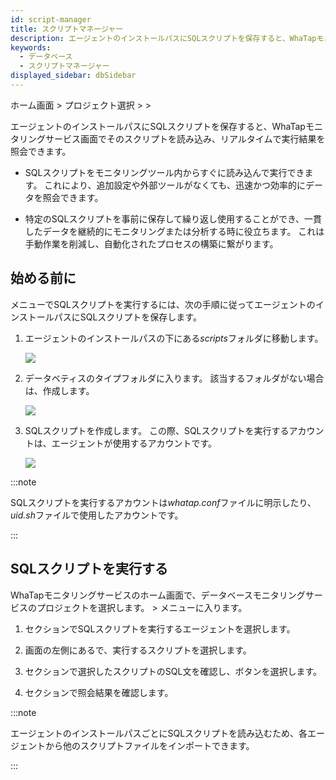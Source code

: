 ```yaml
---
id: script-manager
title: スクリプトマネージャー
description: エージェントのインストールパスにSQLスクリプトを保存すると、WhaTapモニタリングサービス画面でそのスクリプトを読み込み、リアルタイムで実行結果を照会できます。
keywords:
  - データベース
  - スクリプトマネージャー
displayed_sidebar: dbSidebar
---
```


ホーム画面 &gt; プロジェクト選択 &gt; <Cmdname sid="side_lab" className="uitext" /> &gt; <Cmdname sid="side_dbScriptManager" className="uitext" />

エージェントのインストールパスにSQLスクリプトを保存すると、WhaTapモニタリングサービス画面でそのスクリプトを読み込み、リアルタイムで実行結果を照会できます。

- SQLスクリプトをモニタリングツール内からすぐに読み込んで実行できます。 これにより、追加設定や外部ツールがなくても、迅速かつ効率的にデータを照会できます。

- 特定のSQLスクリプトを事前に保存して繰り返し使用することができ、一貫したデータを継続的にモニタリングまたは分析する時に役立ちます。 これは手動作業を削減し、自動化されたプロセスの構築に繋がります。

## 始める前に

<Cmdname sid="side_dbScriptManager" className="uitext" />メニューでSQLスクリプトを実行するには、次の手順に従ってエージェントのインストールパスにSQLスクリプトを保存します。

1. エージェントのインストールパスの下にある*scripts*フォルダに移動します。

   ![](/img/script-manager-starting-step01.png)

2. データベティスのタイプフォルダに入ります。 該当するフォルダがない場合は、作成します。

   ![](/img/script-manager-starting-step02.png)

3. SQLスクリプトを作成します。 この際、SQLスクリプトを実行するアカウントは、エージェントが使用するアカウントです。

   ![](/img/script-manager-starting-step03.png)

:::note

SQLスクリプトを実行するアカウントは*whatap.conf*ファイルに明示したり、*uid.sh*ファイルで使用したアカウントです。

:::

## SQLスクリプトを実行する

WhaTapモニタリングサービスのホーム画面で、データベースモニタリングサービスのプロジェクトを選択します。 <Cmdname sid="side_lab" className="uitext" /> &gt; <Cmdname sid="side_dbScriptManager" className="uitext" />メニューに入ります。

<ImgLang img="script-manager-screen.png" desc="スクリプト·マネージャー" />

1. <Cmdname sid="TTL08478" className="uitext" />セクションでSQLスクリプトを実行するエージェントを選択します。

2. 画面の左側にある<Cmdname sid="TTL08480" className="uitext" />で、実行するスクリプトを選択します。

3. <Cmdname sid="TTL08478" className="uitext" />セクションで選択したスクリプトのSQL文を確認し、<Cmdname sid="run" className="uitext" />ボタンを選択します。

4. <Cmdname sid="TTL08479" className="uitext" />セクションで照会結果を確認します。

:::note

エージェントのインストールパスごとにSQLスクリプトを読み込むため、各エージェントから他のスクリプトファイルをインポートできます。

:::
